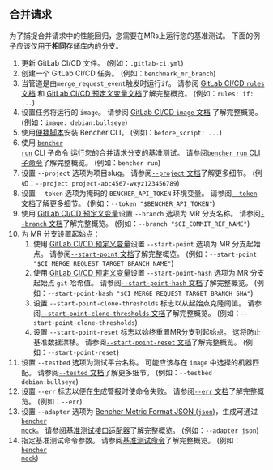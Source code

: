 
## 合并请求

为了捕捉合并请求中的性能回归，您需要在MRs上运行您的基准测试。
下面的例子应该仅用于**相同**存储库内的分支。

<MergeRequestsCode />

1. 更新 GitLab CI/CD 文件。
   (例如：`.gitlab-ci.yml`)
2. 创建一个 GitLab CI/CD 任务。
   (例如：`benchmark_mr_branch`)
3. 当管道是由`merge_request_event`触发时运行`if`。
   请参阅 [GitLab CI/CD `rules` 文档][gitlab ci cd rules]
   和 [GitLab CI/CD 预定义变量文档][gitlab ci cd redefined variables]了解完整概览。
   (例如：`rules: if: ...`)
4. 设置任务将运行的 `image`。
   请参阅 [GitLab CI/CD `image` 文档][gitlab ci cd image]
   了解完整概览。
   (例如：`image: debian:bullseye`)
5. 使用[便捷脚本][install bencher cli]安装 Bencher CLI。
   (例如：`before_script: ...`)
6. 使用 <code><a href="/zh/docs/explanation/bencher-run/">bencher run</a></code> CLI 子命令
   运行您的合并请求分支的基准测试。
   请参阅[`bencher run` CLI 子命令][bencher run]了解完整概览。
   (例如：`bencher run`)
7. 设置 `--project` 选项为项目slug。
   请参阅[`--project` 文档][project option]了解更多细节。
   (例如：`--project project-abc4567-wxyz123456789`)
8. 设置 `--token` 选项为掩码的 `BENCHER_API_TOKEN` 环境变量。
   请参阅[`--token` 文档][token option]了解更多细节。
   (例如：`--token "$BENCHER_API_TOKEN"`)
9. 使用 [GitLab CI/CD 预定义变量][gitlab ci cd redefined variables]设置 `--branch` 选项为 MR 分支名称。
   请参阅[`--branch` 文档][branch option]了解完整概览。
   (例如：`--branch "$CI_COMMIT_REF_NAME"`)
10. 为 MR 分支设置起始点：
    1. 使用 [GitLab CI/CD 预定义变量][gitlab ci cd redefined variables]设置 `--start-point` 选项为 MR 分支起始点。
    请参阅[`--start-point` 文档][start point]了解完整概览。
    (例如：`--start-point "$CI_MERGE_REQUEST_TARGET_BRANCH_NAME"`)
    2. 使用 [GitLab CI/CD 预定义变量][gitlab ci cd redefined variables]设置 `--start-point-hash` 选项为 MR 分支起始点 `git` 哈希值。
    请参阅[`--start-point-hash` 文档][start point hash]了解完整概览。
    (例如：`--start-point-hash "$CI_MERGE_REQUEST_TARGET_BRANCH_SHA"`)
    3. 设置 `--start-point-clone-thresholds` 标志以从起始点克隆阈值。
    请参阅[`--start-point-clone-thresholds` 文档][start point clone thresholds]了解完整概览。
    (例如：`--start-point-clone-thresholds`)
    4. 设置 `--start-point-reset` 标志以始终重置MR分支到起始点。
    这将防止基准数据漂移。
    请参阅[`--start-point-reset` 文档][start point reset]了解完整概览。
    (例如：`--start-point-reset`)
11. 设置 `--testbed` 选项为测试平台名称。
   可能应该与在 `image` 中选择的机器匹配。
   请参阅[`--tested` 文档][testbed option]了解更多细节。
   (例如：`--testbed debian:bullseye`)
12. 设置 `--err` 标志以便在生成警报时使命令失败。
   请参阅[`--err` 文档][alert err]了解完整概览。
   (例如：`--err`)
13. 设置 `--adapter` 选项为 [Bencher Metric Format JSON (`json`)][bmf]，生成可通过 <code><a href="/zh/docs/reference/bencher-metric-format/#bencher-mock">bencher mock</a></code>。
   请参阅[基准测试接口适配器][adapter json]了解完整概览。
   (例如：`--adapter json`)
14. 指定基准测试命令参数。
    请参阅[基准测试命令][command argument]了解完整概览。
    (例如：<code><a href="/zh/docs/reference/bencher-metric-format/#bencher-mock">bencher mock</a></code>)

<MergeRequestsClosed />

[gitlab ci cd rules]: https://docs.gitlab.com/ee/ci/jobs/job_control.html#common-if-clauses-for-rules
[gitlab ci cd redefined variables]: https://docs.gitlab.com/ee/ci/variables/predefined_variables.html
[gitlab ci cd image]: https://docs.gitlab.com/ee/ci/yaml/index.html#image

[install bencher cli]: /zh/docs/how-to/install-cli/#install-cli-with-script
[bencher run]: /zh/docs/explanation/bencher-run/
[project option]: /zh/docs/explanation/bencher-run/#--project-project
[token option]: /zh/docs/explanation/bencher-run/#--token-token
[branch option]: /zh/docs/explanation/branch-selection/#--branch-branch
[start point]: /zh/docs/explanation/branch-selection/#--start-point-branch
[start point hash]: /zh/docs/explanation/branch-selection/#--start-point-hash-hash
[start point clone thresholds]: /zh/docs/explanation/branch-selection/#--start-point-clone-thresholds
[start point reset]: /zh/docs/explanation/branch-selection/#--start-point-reset
[testbed option]: /zh/docs/explanation/bencher-run/#--testbed-testbed
[alert err]: /zh/docs/explanation/thresholds/#--err
[bmf]: /zh/docs/reference/bencher-metric-format/
[adapter json]: /zh/docs/explanation/adapters/#-json
[github actions option]: /zh/docs/explanation/bencher-run/#--github-actions-github_token
[command argument]: /zh/docs/explanation/bencher-run/#benchmark-command
